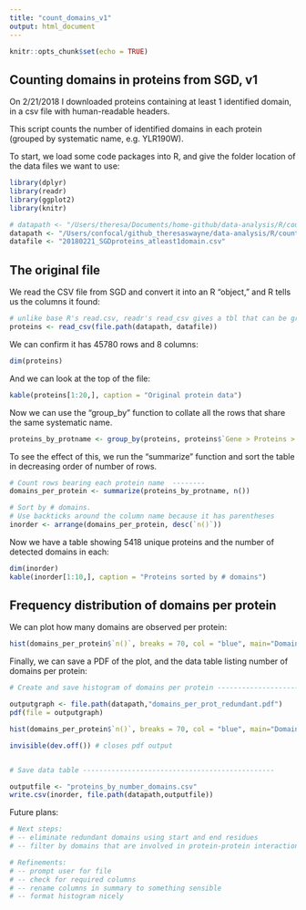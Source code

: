 ```yaml
---
title: "count_domains_v1"
output: html_document
---
```


```r
knitr::opts_chunk$set(echo = TRUE)
```

## Counting domains in proteins from SGD, v1

On 2/21/2018 I downloaded proteins containing at least 1 identified domain, in a csv file with human-readable headers.

This script counts the number of identified domains in each protein (grouped by systematic name, e.g. YLR190W).

To start, we load some code packages into R, and give the folder location of the data files we want to use:

``` r
library(dplyr)
library(readr)
library(ggplot2)
library(knitr)

# datapath <- "/Users/theresa/Documents/home-github/data-analysis/R/count_domains_data"
datapath <- "/Users/confocal/github_theresaswayne/data-analysis/R/count_domains_data"
datafile <- "20180221_SGDproteins_atleast1domain.csv"
```

## The original file

We read the CSV file from SGD and convert it into an R "object," and R tells us the columns it found:

``` r
# unlike base R's read.csv, readr's read_csv gives a tbl that can be grouped
proteins <- read_csv(file.path(datapath, datafile)) 
```

We can confirm it has 45780 rows and 8 columns:

``` r
dim(proteins)
```

And we can look at the top of the file:

``` r
kable(proteins[1:20,], caption = "Original protein data")
```

Now we can use the "group_by" function to collate all the rows that share the same systematic name.

```r
proteins_by_protname <- group_by(proteins, proteins$`Gene > Proteins > Systematic Name`)
```

To see the effect of this, we run the "summarize" function and sort the table in decreasing order of number of rows.

``` r
# Count rows bearing each protein name  --------
domains_per_protein <- summarize(proteins_by_protname, n())

# Sort by # domains.
# Use backticks around the column name because it has parentheses
inorder <- arrange(domains_per_protein, desc(`n()`))
```

Now we have a table showing 5418 unique proteins and the number of detected domains in each:

``` r
dim(inorder)
kable(inorder[1:10,], caption = "Proteins sorted by # domains")
```

## Frequency distribution of domains per protein

We can plot how many domains are observed per protein:

```r
hist(domains_per_protein$`n()`, breaks = 70, col = "blue", main="Domains per protein including redundancies", xlab="domains identified in SGD")
```

Finally, we can save a PDF of the plot, and the data table listing number of domains per protein:
``` r
# Create and save histogram of domains per protein ---------------------------------

outputgraph <- file.path(datapath,"domains_per_prot_redundant.pdf")
pdf(file = outputgraph)

hist(domains_per_protein$`n()`, breaks = 70, col = "blue", main="Domains per protein including redundancies", xlab="domains identified in SGD")

invisible(dev.off()) # closes pdf output


# Save data table -----------------------------------------------

outputfile <- "proteins_by_number_domains.csv"
write.csv(inorder, file.path(datapath,outputfile))

```


Future plans:

```r
# Next steps:
# -- eliminate redundant domains using start and end residues
# -- filter by domains that are involved in protein-protein interactions

# Refinements:
# -- prompt user for file
# -- check for required columns
# -- rename columns in summary to something sensible
# -- format histogram nicely
```
